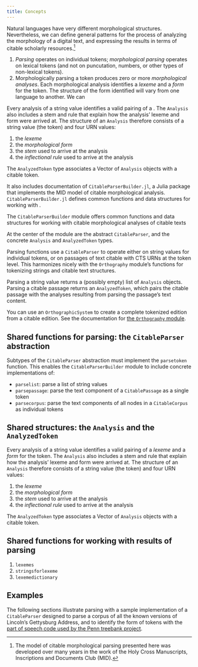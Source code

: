 ```yaml
---
title: Concepts
---
```



Natural languages have very different morphological structures. Nevertheless, we can define general patterns for the process of analyzing the morphology of a digital text, and expressing the results in terms of citable scholarly resources.[^mid]


[^mid]: The model of citable morphological parsing presented here was developed over many years in the work of the Holy Cross Manuscripts, Inscriptions and Documents Club (MID). 

1. *Parsing* operates on individual tokens; *morphological parsing* operates on lexical tokens (and not on puncutation, numbers, or other types of non-lexical tokens). 
2. Morphologically parsing a token produces zero or more *morphological analyses*. Each morphological analysis identifies a *lexeme* and a *form* for the token. The structure of the form identified will vary from one language to another. We can 


Every analysis of a string value identifies a valid pairing of a .  The `Analysis` also includes a stem and rule that explain how the analysis' lexeme and form were arrived at.  The structure of an `Analysis` therefore consists of a string value (the token) and four URN values:

1. the *lexeme*
2. the *morphological form*
3. the *stem* used to arrive at the analysis
4. the *inflectional rule* used to arrive at the analysis

The `AnalyzedToken` type associates a Vector of `Analysis` objects with a citable token.




It also includes documentation of `CitableParserBuilder.jl`, a Julia package that implements the MID model of citable morphological analysis. `CitableParserBuilder.jl` defines common functions and data structures for working with .  



The `CitableParserBuilder` module offers common functions and data structures for working with citable morphological analyses of citable texts

At the center of the module are the abstract `CitableParser`, and the concrete `Analysis` and `AnalyzedToken` types. 

Parsing functions use a `CitableParser` to operate either on string values for individual tokens, or on passages of text citable with CTS URNs at the token level.  This harmonizes nicely with the `Orthography` module's functions for tokenizing strings and citable text structures.

Parsing a string value returns a (possibly empty) list of `Analysis` objects.  Parsing a citable passage returns an `AnalyzedToken`, which pairs the citable passage with the analyses resulting from parsing the passage's text content.


::: {.callout-tip title="Tokenize a citable text"}

You can use an `OrthographicSystem` to create a complete tokenized edition from a citable edition. See the documentation for [the `Orthography` module](https://neelsmith.quarto.pub/orthography/tutorials/corpora.html).
:::    



## Shared functions for parsing: the `CitableParser` abstraction

Subtypes of the `CitableParser` abstraction must implement the `parsetoken` function.  This enables the `CitableParserBuilder` module to include concrete implementations of:

- `parselist`: parse a list of string values
- `parsepassage`: parse the text component of a `CitablePassage` as a single token
- `parsecorpus`: parse the text components of all nodes in a `CitableCorpus` as individual tokens



## Shared structures: the `Analysis` and the `AnalyzedToken` 

Every analysis of a string value identifies a valid pairing of a *lexeme* and a *form* for the token.  The `Analysis` also includes a stem and rule that explain how the analysis' lexeme and form were arrived at.  The structure of an `Analysis` therefore consists of a string value (the token) and four URN values:

1. the *lexeme*
2. the *morphological form*
3. the *stem* used to arrive at the analysis
4. the *inflectional rule* used to arrive at the analysis

The `AnalyzedToken` type associates a Vector of `Analysis` objects with a citable token.


## Shared functions for working with results of parsing

1. `lexemes` 
1. `stringsforlexeme` 
1. `lexemedictionary`

## Examples

The following sections illustrate parsing with a sample implementation of a `CitableParser` designed to parse a corpus of all the known versions of Lincoln's Gettysburg Address, and to identify the form of tokens with the [part of speech code used by the Penn treebank project](https://www.ling.upenn.edu/courses/Fall_2003/ling001/penn_treebank_pos.html).


